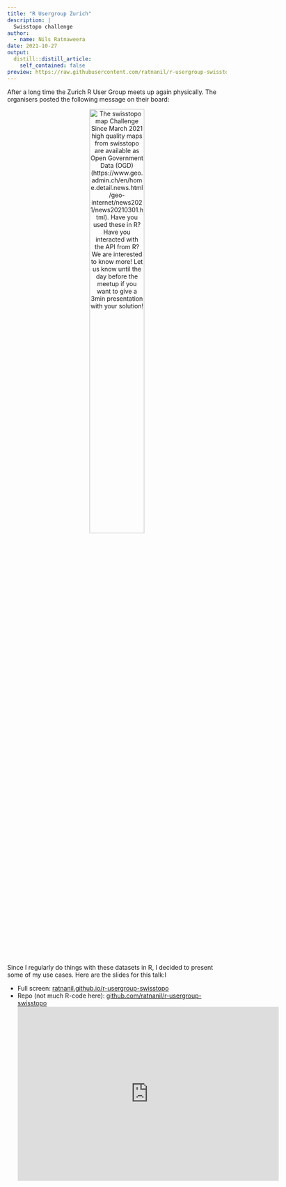 ```yaml
---
title: "R Usergroup Zurich"
description: |
  Swisstopo challenge
author:
  - name: Nils Ratnaweera
date: 2021-10-27
output:
  distill::distill_article:
    self_contained: false
preview: https://raw.githubusercontent.com/ratnanil/r-usergroup-swisstopo/main/images/overlay.png
---
```


After a long time the Zurich R User Group meets up again physically. The organisers posted the following message on their board:

<div style = "text-align: center;">
<img src = "challenge2.png" alt = "The swisstopo map Challenge Since March 2021 high quality maps from swisstopo are available as Open Government Data (OGD) (https://www.geo.admin.ch/en/home.detail.news.html/geo-internet/news2021/news20210301.html). Have you used these in R? Have you interacted with the API from R? We are interested to know more! Let us know until the day before the meetup if you want to give a 3min presentation with your solution!" style = "width: 50%;">
</div>

Since I regularly do things with these datasets in R, I decided to present some of my use cases. Here are the slides for this talk:I 

- Full screen: [ratnanil.github.io/r-usergroup-swisstopo](https://ratnanil.github.io/r-usergroup-swisstopo/)
- Repo (not much R-code here): [github.com/ratnanil/r-usergroup-swisstopo](https://github.com/ratnanil/r-usergroup-swisstopo)
<iframe src="https://ratnanil.github.io/r-usergroup-swisstopo/" style="border:0px #ffffff none;" name="myiFrame" scrolling="no" frameborder="1" marginheight="0px" marginwidth="0px" height="400px" width="600px" allowfullscreen></iframe>